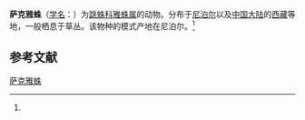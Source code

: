 {{Speciesbox
| name = 萨克雅蛛
| status = 
| status_system = 
| image = 
| genus = Yaginumaella
| species = thakkholaica
| authority = (Zabka, 1980)<ref name='id14907'>{{cite web| url =http://www.bioinfo.cn/db05/BjdwSpecies.php?action=view&id=14907| title =萨克雅蛛| work =《中国动物物种编目数据库》| publisher =中国科学院微生物研究所| author =中国科学院动物研究所| accessdate =2009-04-28| deadurl =yes| archiveurl =https://web.archive.org/web/20160305095830/http://www.bioinfo.cn/db05/BjdwSpecies.php?action=view&id=14907| archivedate =2016-03-05}}</ref>
}}

'''萨克雅蛛'''（[[学名|学名]]：{{lang|la|''Yaginumaella thakkholaica''}}）为[[跳蛛科|跳蛛科]][[雅蛛属|雅蛛属]]的动物。分布于[[尼泊尔|尼泊尔]]以及[[中国大陆|中国大陆]]的[[西藏|西藏]]等地，一般栖息于草丛。该物种的模式产地在尼泊尔。<ref name='id14907'/>

== 参考文献 ==
{{reflist}}

{{Wikispecies|Yaginumaella thakkholaica}}
{{Taxonbar|from=Q2570902}}

[[Category:雅蛛属|萨克雅蛛]]


{{蜘蛛小作品}}